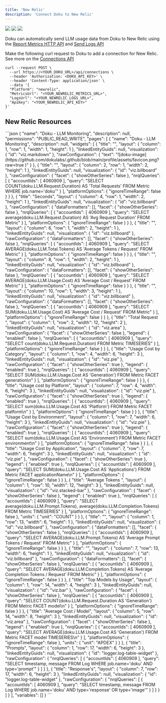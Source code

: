 ```yaml
---
title: 'New Relic'
description: 'Connect Doku to New Relic'
---
```


<Frame>
  <img src="https://github.com/dokulabs/doku/blob/main/docs/images/new-relic-dashboard-1.jpg?raw=true"  />
  <img src="https://github.com/dokulabs/doku/blob/main/docs/images/new-relic-dashboard-2.jpg?raw=true" />
  <img src="https://github.com/dokulabs/doku/blob/main/docs/images/new-relic-dashboard-3.jpg?raw=true" />
</Frame>

Doku can automatically send LLM usage data from Doku to New Relic using the [Report Metrics HTTP API](https://docs.newrelic.com/docs/data-apis/ingest-apis/metric-api/report-metrics-metric-api/) and [Send Logs API](https://docs.newrelic.com/docs/logs/log-api/introduction-log-api/)

Make the following curl request to Doku to add a connection for New Relic. See more on the [Connections API](/0.0.7/api-reference/endpoint/connections/create)

```shell 
curl --request POST \
  --url https://<YOUR_DOKU_URL>/api/connections \
  --header 'Authorization: <DOKU_API_KEY>' \
  --header 'Content-Type: application/json' \
  --data '{
  "Platform": "newrelic",
  "MetricsUrl": "<YOUR_NEWRELIC_METRICS_URL>",
  "LogsUrl": "<YOUR_NEWRELIC_LOGS_URL>",
  "ApiKey": "<YOUR_NEWRELIC_API_KEY>"
}'
```

## New Relic Resources

<Accordion title="Dashboard">
  ```json
  {
  "name": "Doku - LLM Monitoring",
  "description": null,
  "permissions": "PUBLIC_READ_WRITE",
  "pages": [
    {
      "name": "Doku - LLM Monitoring",
      "description": null,
      "widgets": [
        {
          "title": "",
          "layout": {
            "column": 1,
            "row": 1,
            "width": 1,
            "height": 1
          },
          "linkedEntityGuids": null,
          "visualization": {
            "id": "viz.markdown"
          },
          "rawConfiguration": {
            "text": "![doku-image](https://github.com/dokulabs/.github/blob/main/profile/assets/favicon.png?raw=true )"
          }
        },
        {
          "title": "",
          "layout": {
            "column": 2,
            "row": 1,
            "width": 2,
            "height": 1
          },
          "linkedEntityGuids": null,
          "visualization": {
            "id": "viz.billboard"
          },
          "rawConfiguration": {
            "facet": {
              "showOtherSeries": false
            },
            "nrqlQueries": [
              {
                "accountIds": [
                  4060909
                ],
                "query": "SELECT COUNT(doku.LLM.Request.Duration) AS 'Total Requests' FROM Metric WHERE job.name='doku'"
              }
            ],
            "platformOptions": {
              "ignoreTimeRange": false
            }
          }
        },
        {
          "title": "Seconds",
          "layout": {
            "column": 4,
            "row": 1,
            "width": 2,
            "height": 1
          },
          "linkedEntityGuids": null,
          "visualization": {
            "id": "viz.billboard"
          },
          "rawConfiguration": {
            "dataFormatters": [],
            "facet": {
              "showOtherSeries": false
            },
            "nrqlQueries": [
              {
                "accountIds": [
                  4060909
                ],
                "query": "SELECT average(doku.LLM.Request.Duration) AS 'Avg Request Duration' FROM Metric"
              }
            ],
            "platformOptions": {
              "ignoreTimeRange": false
            }
          }
        },
        {
          "title": "",
          "layout": {
            "column": 6,
            "row": 1,
            "width": 2,
            "height": 1
          },
          "linkedEntityGuids": null,
          "visualization": {
            "id": "viz.billboard"
          },
          "rawConfiguration": {
            "dataFormatters": [],
            "facet": {
              "showOtherSeries": false
            },
            "nrqlQueries": [
              {
                "accountIds": [
                  4060909
                ],
                "query": "SELECT AVERAGE(doku.LLM.Total.Tokens) AS 'Average Tokens / Request' FROM Metric"
              }
            ],
            "platformOptions": {
              "ignoreTimeRange": false
            }
          }
        },
        {
          "title": "",
          "layout": {
            "column": 8,
            "row": 1,
            "width": 2,
            "height": 1
          },
          "linkedEntityGuids": null,
          "visualization": {
            "id": "viz.billboard"
          },
          "rawConfiguration": {
            "dataFormatters": [],
            "facet": {
              "showOtherSeries": false
            },
            "nrqlQueries": [
              {
                "accountIds": [
                  4060909
                ],
                "query": "SELECT AVERAGE(doku.LLM.Usage.Cost) AS 'Average Cost / Request' FROM Metric"
              }
            ],
            "platformOptions": {
              "ignoreTimeRange": false
            }
          }
        },
        {
          "title": "",
          "layout": {
            "column": 10,
            "row": 1,
            "width": 3,
            "height": 1
          },
          "linkedEntityGuids": null,
          "visualization": {
            "id": "viz.billboard"
          },
          "rawConfiguration": {
            "dataFormatters": [],
            "facet": {
              "showOtherSeries": false
            },
            "nrqlQueries": [
              {
                "accountIds": [
                  4060909
                ],
                "query": "SELECT SUM(doku.LLM.Usage.Cost) AS 'Average Cost / Request' FROM Metric"
              }
            ],
            "platformOptions": {
              "ignoreTimeRange": false
            }
          }
        },
        {
          "title": "Total Request ",
          "layout": {
            "column": 1,
            "row": 2,
            "width": 12,
            "height": 2
          },
          "linkedEntityGuids": null,
          "visualization": {
            "id": "viz.area"
          },
          "rawConfiguration": {
            "facet": {
              "showOtherSeries": false
            },
            "legend": {
              "enabled": false
            },
            "nrqlQueries": [
              {
                "accountIds": [
                  4060909
                ],
                "query": "SELECT count(doku.LLM.Request.Duration) FROM Metric TIMESERIES"
              }
            ],
            "platformOptions": {
              "ignoreTimeRange": false
            }
          }
        },
        {
          "title": "Usage Cost by Category",
          "layout": {
            "column": 1,
            "row": 4,
            "width": 6,
            "height": 3
          },
          "linkedEntityGuids": null,
          "visualization": {
            "id": "viz.pie"
          },
          "rawConfiguration": {
            "facet": {
              "showOtherSeries": true
            },
            "legend": {
              "enabled": true
            },
            "nrqlQueries": [
              {
                "accountIds": [
                  4060909
                ],
                "query": "SELECT SUM(doku.LLM.Usage.Cost AS 'Generation')  FROM Metric FACET generation\n"
              }
            ],
            "platformOptions": {
              "ignoreTimeRange": false
            }
          }
        },
        {
          "title": "Usage cost by Platform",
          "layout": {
            "column": 7,
            "row": 4,
            "width": 6,
            "height": 3
          },
          "linkedEntityGuids": null,
          "visualization": {
            "id": "viz.pie"
          },
          "rawConfiguration": {
            "facet": {
              "showOtherSeries": true
            },
            "legend": {
              "enabled": true
            },
            "nrqlQueries": [
              {
                "accountIds": [
                  4060909
                ],
                "query": "SELECT sum(doku.LLM.Usage.Cost AS 'Platform')  FROM Metric FACET platform\n"
              }
            ],
            "platformOptions": {
              "ignoreTimeRange": false
            }
          }
        },
        {
          "title": "Usage Cost by Environment",
          "layout": {
            "column": 1,
            "row": 7,
            "width": 6,
            "height": 3
          },
          "linkedEntityGuids": null,
          "visualization": {
            "id": "viz.pie"
          },
          "rawConfiguration": {
            "facet": {
              "showOtherSeries": true
            },
            "legend": {
              "enabled": true
            },
            "nrqlQueries": [
              {
                "accountIds": [
                  4060909
                ],
                "query": "SELECT sum(doku.LLM.Usage.Cost AS 'Environment')  FROM Metric FACET environment\n"
              }
            ],
            "platformOptions": {
              "ignoreTimeRange": false
            }
          }
        },
        {
          "title": "Usage Cost by Application",
          "layout": {
            "column": 7,
            "row": 7,
            "width": 6,
            "height": 3
          },
          "linkedEntityGuids": null,
          "visualization": {
            "id": "viz.pie"
          },
          "rawConfiguration": {
            "facet": {
              "showOtherSeries": true
            },
            "legend": {
              "enabled": true
            },
            "nrqlQueries": [
              {
                "accountIds": [
                  4060909
                ],
                "query": "SELECT SUM(doku.LLM.Usage.Cost AS 'Applications')  FROM Metric FACET applicationName\n"
              }
            ],
            "platformOptions": {
              "ignoreTimeRange": false
            }
          }
        },
        {
          "title": "Average Tokens ",
          "layout": {
            "column": 1,
            "row": 10,
            "width": 12,
            "height": 3
          },
          "linkedEntityGuids": null,
          "visualization": {
            "id": "viz.stacked-bar"
          },
          "rawConfiguration": {
            "facet": {
              "showOtherSeries": false
            },
            "legend": {
              "enabled": true
            },
            "nrqlQueries": [
              {
                "accountIds": [
                  4060909
                ],
                "query": "SELECT average(doku.LLM.Prompt.Tokens), average(doku.LLM.Completion.Tokens) FROM Metric TIMESERIES"
              }
            ],
            "platformOptions": {
              "ignoreTimeRange": false
            },
            "units": {
              "unit": "COUNT"
            }
          }
        },
        {
          "title": "",
          "layout": {
            "column": 1,
            "row": 13,
            "width": 6,
            "height": 1
          },
          "linkedEntityGuids": null,
          "visualization": {
            "id": "viz.billboard"
          },
          "rawConfiguration": {
            "dataFormatters": [],
            "facet": {
              "showOtherSeries": false
            },
            "nrqlQueries": [
              {
                "accountIds": [
                  4060909
                ],
                "query": "SELECT AVERAGE(doku.LLM.Prompt.Tokens) AS 'Average Prompt Tokens / Request' FROM Metric"
              }
            ],
            "platformOptions": {
              "ignoreTimeRange": false
            }
          }
        },
        {
          "title": "",
          "layout": {
            "column": 7,
            "row": 13,
            "width": 6,
            "height": 1
          },
          "linkedEntityGuids": null,
          "visualization": {
            "id": "viz.billboard"
          },
          "rawConfiguration": {
            "dataFormatters": [],
            "facet": {
              "showOtherSeries": false
            },
            "nrqlQueries": [
              {
                "accountIds": [
                  4060909
                ],
                "query": "SELECT AVERAGE(doku.LLM.Completion.Tokens) AS 'Average Completion Tokens / Request' FROM Metric"
              }
            ],
            "platformOptions": {
              "ignoreTimeRange": false
            }
          }
        },
        {
          "title": "Top Models by Usage",
          "layout": {
            "column": 1,
            "row": 14,
            "width": 4,
            "height": 3
          },
          "linkedEntityGuids": null,
          "visualization": {
            "id": "viz.bar"
          },
          "rawConfiguration": {
            "facet": {
              "showOtherSeries": false
            },
            "nrqlQueries": [
              {
                "accountIds": [
                  4060909
                ],
                "query": "SELECT COUNT(doku.LLM.Request.Duration AS 'Generation')  FROM Metric FACET model\n"
              }
            ],
            "platformOptions": {
              "ignoreTimeRange": false
            }
          }
        },
        {
          "title": "Average Cost / Model",
          "layout": {
            "column": 5,
            "row": 14,
            "width": 8,
            "height": 3
          },
          "linkedEntityGuids": null,
          "visualization": {
            "id": "viz.area"
          },
          "rawConfiguration": {
            "facet": {
              "showOtherSeries": false
            },
            "legend": {
              "enabled": true
            },
            "nrqlQueries": [
              {
                "accountIds": [
                  4060909
                ],
                "query": "SELECT AVERAGE(doku.LLM.Usage.Cost AS 'Generation')  FROM Metric FACET model TIMESERIES\n"
              }
            ],
            "platformOptions": {
              "ignoreTimeRange": false
            },
            "units": {
              "unit": "APDEX"
            }
          }
        },
        {
          "title": "Prompts",
          "layout": {
            "column": 1,
            "row": 17,
            "width": 6,
            "height": 3
          },
          "linkedEntityGuids": null,
          "visualization": {
            "id": "logger.log-table-widget"
          },
          "rawConfiguration": {
            "nrqlQueries": [
              {
                "accountIds": [
                  4060909
                ],
                "query": "SELECT timestamp, message FROM Log WHERE job.name='doku' AND type='prompt'"
              }
            ]
          }
        },
        {
          "title": "Response's",
          "layout": {
            "column": 7,
            "row": 17,
            "width": 6,
            "height": 3
          },
          "linkedEntityGuids": null,
          "visualization": {
            "id": "logger.log-table-widget"
          },
          "rawConfiguration": {
            "nrqlQueries": [
              {
                "accountIds": [
                  4060909
                ],
                "query": "SELECT timestamp, message FROM Log WHERE job.name='doku' AND type='response' OR type='image'"
              }
            ]
          }
        }
      ]
    }
  ],
  "variables": []
  }
  ```
</Accordion>


